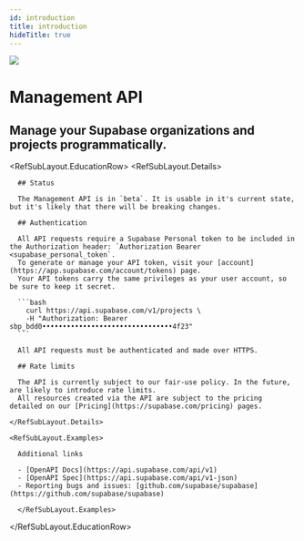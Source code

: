 ```yaml
---
id: introduction
title: introduction
hideTitle: true
---
```


<div className="flex items-start gap-6 not-prose mb-16">
  <img src="/docs/img/icons/api-icon.svg" className="w-8 h-8 rounded" />
  <div className="flex flex-col gap-2">
    <h1 className="text-3xl text-scale-1200 m-0">Management API</h1>
    <h2 className="text-base font-mono text-scale-1100">Manage your Supabase organizations and projects programmatically.</h2>
  </div>
</div>

<RefSubLayout.EducationRow>
  <RefSubLayout.Details>

      ## Status

      The Management API is in `beta`. It is usable in it's current state, but it's likely that there will be breaking changes.

      ## Authentication

      All API requests require a Supabase Personal token to be included in the Authorization header: `Authorization Bearer <supabase_personal_token`.
      To generate or manage your API token, visit your [account](https://app.supabase.com/account/tokens) page.
      Your API tokens carry the same privileges as your user account, so be sure to keep it secret.

      ```bash
        curl https://api.supabase.com/v1/projects \
        -H "Authorization: Bearer sbp_bdd0••••••••••••••••••••••••••••••••4f23"
      ```

      All API requests must be authenticated and made over HTTPS.

      ## Rate limits

      The API is currently subject to our fair-use policy. In the future, are likely to introduce rate limits.
      All resources created via the API are subject to the pricing detailed on our [Pricing](https://supabase.com/pricing) pages.

    </RefSubLayout.Details>

    <RefSubLayout.Examples>

      Additional links

      - [OpenAPI Docs](https://api.supabase.com/api/v1)
      - [OpenAPI Spec](https://api.supabase.com/api/v1-json)
      - Reporting bugs and issues: [github.com/supabase/supabase](https://github.com/supabase/supabase)

      </RefSubLayout.Examples>

  </RefSubLayout.EducationRow>
